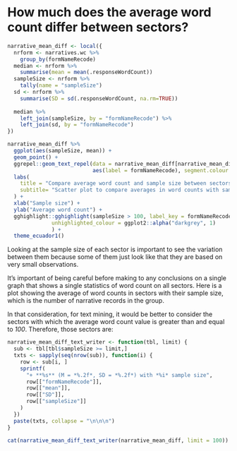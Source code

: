 
# How much does the average word count differ between sectors? {-#average-word-count-per-sector}

```r
narrative_mean_diff <- local({
  nrform <- narratives.wc %>% 
    group_by(formNameRecode)
  median <- nrform %>% 
    summarise(mean = mean(.responseWordCount))
  sampleSize <- nrform %>% 
    tally(name = "sampleSize")
  sd <- nrform %>% 
    summarise(SD = sd(.responseWordCount, na.rm=TRUE))
    
  median %>% 
    left_join(sampleSize, by = "formNameRecode") %>% 
    left_join(sd, by = "formNameRecode")
})
```

```r
narrative_mean_diff %>% 
  ggplot(aes(sampleSize, mean)) + 
  geom_point() +
  ggrepel::geom_text_repel(data = narrative_mean_diff[narrative_mean_diff$sampleSize <= 100, ], 
                           aes(label = formNameRecode), segment.colour = NA, force = .2) +
  labs(
    title = "Compare average word count and sample size between sectors",
    subtitle= "Scatter plot to compare averages in word counts with sample sizes"
  ) +
  xlab("Sample size") +
  ylab("Average word count") +
  gghighlight::gghighlight(sampleSize > 100, label_key = formNameRecode,
              unhighlighted_colour = ggplot2::alpha("darkgrey", 1)
              ) +
  theme_ecuador1()
```
  
Looking at the sample size of each sector is important to see the variation
between them because some of them just look like that they are based on very
small observations.
 
It's important of being careful before making to any conclusions on a single
graph that shows a single statistics of word count on all sectors. Here is a
plot showing the average of word counts in sectors with their sample size, which
is the number of narrative records in the group.

In that consideration, for text mining, it would be better to consider the
sectors with which the average word count value is greater than and equal to
*100*. Therefore, those sectors are:
```r
narrative_mean_diff_text_writer <- function(tbl, limit) {
  sub <- tbl[tbl$sampleSize >= limit,]
  txts <- sapply(seq(nrow(sub)), function(i) {
    row <- sub[i, ]
    sprintf(
      "+ **%s** (M = *%.2f*, SD = *%.2f*) with *%i* sample size",
      row[["formNameRecode"]],
      row[["mean"]],
      row[["SD"]],
      row[["sampleSize"]]
    )
  })
  paste(txts, collapse = "\n\n\n")
}
```
```r
cat(narrative_mean_diff_text_writer(narrative_mean_diff, limit = 100))
```

